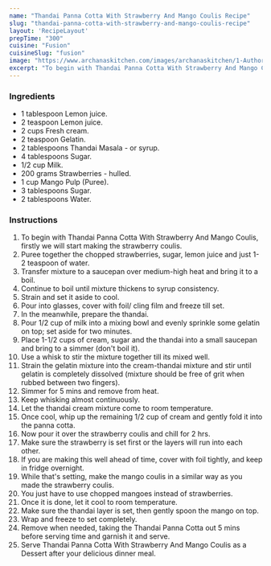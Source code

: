 ---
name: "Thandai Panna Cotta With Strawberry And Mango Coulis Recipe"
slug: "thandai-panna-cotta-with-strawberry-and-mango-coulis-recipe"
layout: 'RecipeLayout'
prepTime: "300"
cuisine: "Fusion"
cuisineSlug: "fusion"
image: "https://www.archanaskitchen.com/images/archanaskitchen/1-Author/Swayampurna_Mishra/Thandai_panna_cotta_with_strawberry_and_mango_coulis.jpg"
excerpt: "To begin with Thandai Panna Cotta With Strawberry And Mango Coulis, firstly we will start making the strawberry coulis"
---

### Ingredients

- 1 tablespoon Lemon juice.
- 2 teaspoon Lemon juice.
- 2 cups Fresh cream.
- 2 teaspoon Gelatin.
- 2 tablespoons Thandai Masala - or syrup.
- 4 tablespoons Sugar.
- 1/2 cup Milk.
- 200 grams Strawberries - hulled.
- 1 cup Mango Pulp (Puree).
- 3 tablespoons Sugar.
- 2 tablespoons Water.

### Instructions

1. To begin with Thandai Panna Cotta With Strawberry And Mango Coulis, firstly we will start making the strawberry coulis.
1. Puree together the chopped strawberries, sugar, lemon juice and just 1-2 teaspoon of water.
1. Transfer mixture to a saucepan over medium-high heat and bring it to a boil.
1. Continue to boil until mixture thickens to syrup consistency.
1. Strain and set it aside to cool.
1. Pour into glasses, cover with foil/ cling film and freeze till set.
1. In the meanwhile, prepare the thandai.
1. Pour 1/2 cup of milk into a mixing bowl and evenly sprinkle some gelatin on top; set aside for two minutes.
1. Place 1-1/2 cups of cream, sugar and the thandai into a small saucepan and bring to a simmer (don't boil it).
1. Use a whisk to stir the mixture together till its mixed well.
1. Strain the gelatin mixture into the cream-thandai mixture and stir until gelatin is completely dissolved (mixture should be free of grit when rubbed between two fingers).
1. Simmer for 5 mins and remove from heat.
1. Keep whisking almost continuously.
1. Let the thandai cream mixture come to room temperature.
1. Once cool, whip up the remaining 1/2 cup of cream and gently fold it into the panna cotta.
1. Now pour it over the strawberry coulis and chill for 2 hrs.
1. Make sure the strawberry is set first or the layers will run into each other.
1. If you are making this well ahead of time, cover with foil tightly, and keep in fridge overnight.
1. While that's setting, make the mango coulis in a similar way as you made the strawberry coulis.
1. You just have to use chopped mangoes instead of strawberries.
1. Once it is done, let it cool to room temperature.
1. Make sure the thandai layer is set, then gently spoon the mango on top.
1. Wrap and freeze to set completely.
1. Remove when needed, taking the Thandai Panna Cotta out 5 mins before serving time and garnish it and serve.
1. Serve Thandai Panna Cotta With Strawberry And Mango Coulis as a Dessert after your delicious dinner meal.
